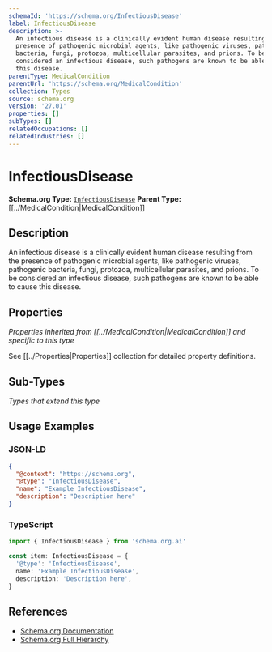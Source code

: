 ```yaml
---
schemaId: 'https://schema.org/InfectiousDisease'
label: InfectiousDisease
description: >-
  An infectious disease is a clinically evident human disease resulting from the
  presence of pathogenic microbial agents, like pathogenic viruses, pathogenic
  bacteria, fungi, protozoa, multicellular parasites, and prions. To be
  considered an infectious disease, such pathogens are known to be able to cause
  this disease.
parentType: MedicalCondition
parentUrl: 'https://schema.org/MedicalCondition'
collection: Types
source: schema.org
version: '27.01'
properties: []
subTypes: []
relatedOccupations: []
relatedIndustries: []
---
```

# InfectiousDisease

**Schema.org Type:** [`InfectiousDisease`](https://schema.org/InfectiousDisease)
**Parent Type:** [[../MedicalCondition|MedicalCondition]]

## Description

An infectious disease is a clinically evident human disease resulting from the presence of pathogenic microbial agents, like pathogenic viruses, pathogenic bacteria, fungi, protozoa, multicellular parasites, and prions. To be considered an infectious disease, such pathogens are known to be able to cause this disease.

## Properties

*Properties inherited from [[../MedicalCondition|MedicalCondition]] and specific to this type*

See [[../Properties|Properties]] collection for detailed property definitions.

## Sub-Types

*Types that extend this type*

## Usage Examples

### JSON-LD

```json
{
  "@context": "https://schema.org",
  "@type": "InfectiousDisease",
  "name": "Example InfectiousDisease",
  "description": "Description here"
}
```

### TypeScript

```typescript
import { InfectiousDisease } from 'schema.org.ai'

const item: InfectiousDisease = {
  '@type': 'InfectiousDisease',
  name: 'Example InfectiousDisease',
  description: 'Description here',
}
```

## References

- [Schema.org Documentation](https://schema.org/InfectiousDisease)
- [Schema.org Full Hierarchy](https://schema.org/docs/full.html)
